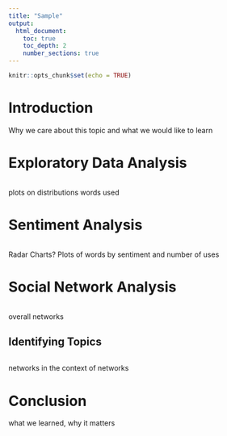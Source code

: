 ```yaml
---
title: "Sample"
output:
  html_document:
    toc: true
    toc_depth: 2
    number_sections: true
---
```


```r
knitr::opts_chunk$set(echo = TRUE)
```

# Introduction

Why we care about this topic and what we would like to learn

# Exploratory Data Analysis

```r

```

plots on distributions
words used

# Sentiment Analysis

```r

```

Radar Charts?
Plots of words by sentiment and number of uses


# Social Network Analysis

```r

```

overall networks

## Identifying Topics

```r

```

networks in the context of networks

# Conclusion

what we learned, why it matters
